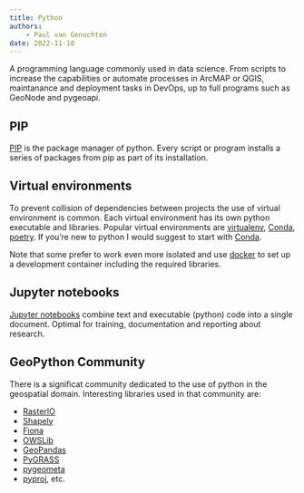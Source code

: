 ```yaml
---
title: Python
authors:
    - Paul van Genuchten
date: 2022-11-10
---
```


A programming language commonly used in data science. From scripts to increase the capabilities or automate processes in 
ArcMAP or QGIS, maintanance and deployment tasks in DevOps, up to full programs such as GeoNode and pygeoapi.

## PIP

[PIP](https://pypi.org/project/pip/) is the package manager of python. Every script or program installs a series of packages from pip as part of its installation.

## Virtual environments

To prevent collision of dependencies between projects the use of virtual environment is common. Each virtual environment has its own python executable and libraries. Popular virtual environments are [virtualenv](https://virtualenv.pypa.io), [Conda](https://docs.conda.io/), [poetry](https://python-poetry.org/). If you're new to python I would suggest to start with [Conda](https://conda.io/projects/conda/en/latest/user-guide/getting-started.html#managing-python).

Note that some prefer to work even more isolated and use [docker](./docker.qmd) to set up a development container including the required libraries.

## Jupyter notebooks

[Jupyter notebooks](jupyter.qmd) combine text and executable (python) code into a single document. Optimal for training, documentation and reporting about research.

## GeoPython Community

There is a significat community dedicated to the use of python in the geospatial domain. Interesting libraries used in that community are: 

- [RasterIO](https://rasterio.readthedocs.io/)
- [Shapely](https://shapely.readthedocs.io/)
- [Fiona](https://fiona.readthedocs.io/)
- [OWSLib](https://geopython.github.io/OWSLib/)
- [GeoPandas](https://geopandas.org/)
- [PyGRASS](https://grass.osgeo.org/grass82/manuals/libpython/pygrass_index.html)
- [pygeometa](../cookbook/pygeometa.qmd)
- [pyproj](https://pyproj4.github.io/pyproj), etc.

